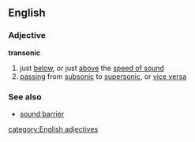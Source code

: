 ==English==
===Adjective===
{{wikipedia}}
'''transonic'''
# just [[below]], or just [[above]] the [[speed of sound]]
# [[passing]] from [[subsonic]] to [[supersonic]], or [[vice versa]]

===See also===
*[[sound barrier]]
[[category:English adjectives]]